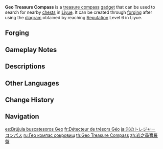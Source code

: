 {{Item Infobox
|id          = 220003
|image       = Item Geo Treasure Compass.png
|type        = Gadgets
|group       = Treasure Compasses
|invCategory = Gadgets
|quality     = 4
|effect      = A compass that can be used in [[Liyue]] to search for nearby [[chests]]. The cooldown between uses is 30 seconds if a chest is detected and 5 seconds if not.
|description = A compass that can be used in [[Liyue]] to search for nearby [[chests]].<br>The land of Geo is rich with valuable resources, with treasures hidden throughout the mountains and wilderness just waiting to be found.
|recipe      = Reach [[Reputation]] Level 6 in [[Liyue]]
|recipeType  = Diagram
|reusable    = Yes
|usage       = Quick Use
|memento     = No
}}
'''Geo Treasure Compass''' is a [[Treasure Compass|treasure compass]] [[gadget]] that can be used to search for nearby [[chests]] in [[Liyue]]. It can be created through [[forging]] after using the [[Diagram: Geo Treasure Compass|diagram]] obtained by reaching [[Reputation]] Level 6 in Liyue.

{{Transclude|Treasure Compass|compass intro|section=1}}

==Forging==
{{Recipe
|type = Forging
|Golden Raven Insignia = 10
|Cor Lapis = 30
|Crystal Chunk = 50
|Mora = 50,000
|time = 30s
|sort = Golden Raven Insignia;Cor Lapis;Crystal Chunk;Mora
}}

==Gameplay Notes==
{{Transclude|Treasure Compass|Gameplay Notes}}

==Descriptions==
{{Description|A handy tool used to locate nearby chests. The land of [[Geo]] is rich with valuable resources, with treasures hidden throughout the mountains and wilderness just waiting to be found. Every [[Treasure Hoarder]] around dreams of getting their hands on a magical compass like this.|[[Archive]]}}

==Other Languages==
{{Other Languages
|en      = Geo Treasure Compass
|zhs     = 岩之寻宝罗盘
|zhs_rm  = Yán zhī Xúnbǎo Luópán
|zht     = 岩之尋寶羅盤
|zht_rm  = Yán zhī Xúnbǎo Luópán
|zh_tl   = Treasure-Seeking Compass of {{Lex|Geo|zh}}
|ja      = 岩のトレジャーコンパス
|ja_rm   = Iwa no Torejaa Konpasu{{Assumed}}
|ja_tl   = Treasure Compass of {{Lex|Geo|ja}}
|ko      = 바위의 보물찾기 나침반
|ko_rm   = Bawi-ui Bomulchatgi Nachimban
|ko_tl   = Treasure-Hunt Compass of {{Lex|Geo|ko}}
|es      = Brújula buscatesoros Geo
|es_tl   = Geo Treasure-Seeking Compass
|fr      = Détecteur de trésors Géo
|fr_tl   = Geo Treasure Detector
|ru      = Гео компас сокровищ
|ru_tl   = Geo Treasure Compass
|th      = Geo Treasure Compass
|vi      = La Bàn Tìm Báu Vật - Nham
|vi_tl   = 
|de      = Geo-Schatzkompass
|de_tl   = Geo Treasure Compass
|id      = Geo Treasure Compass
|pt      = Bússola de Tesouros Geo
|pt_tl   = Geo Treasure Compass
|tr      = Toprak Hazinesi Pusulası
|tr_tl   = {{Lex|Geo|tr}} Treasure Compass
|it      = Bussola di Geo
|it_tl   = 
}}

==Change History==
{{Change History|1.1}}

==Navigation==
{{Gadget Navbox}}

[[es:Brújula buscatesoros Geo]]
[[fr:Détecteur de trésors Géo]]
[[ja:岩のトレジャーコンパス]]
[[ru:Гео компас сокровищ]]
[[th:Geo Treasure Compass]]
[[zh:岩之尋寶羅盤]]